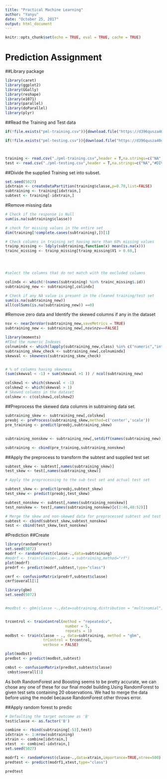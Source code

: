 ```yaml
---
title: "Practical Machine Learning"
author: "Yanyu"
date: "October 25, 2017"
output: html_document
---
```


```r
knitr::opts_chunk$set(echo = TRUE, eval = TRUE, cache = TRUE)
```

# Prediction Assignment

##Library package
```r
library(caret)
library(ggplot2)
library(GGally)
library(reshape)
library(e1071)
library(parallel)
library(doParallel)
library(plyr)
```



##Read the Training and Test data

```r
if(!file.exists("pml-training.csv")){download.file("https://d396qusza40orc.cloudfront.net/predmachlearn/pml-training.csv", destfile = "pml-training.csv")}

if(!file.exists("pml-testing.csv")){download.file("https://d396qusza40orc.cloudfront.net/predmachlearn/pml-testing.csv", destfile = "pml-testing.csv")}



training <- read.csv("./pml-training.csv",header = T,na.strings=c("NA","#DIV/0!",""))
test <- read.csv("./pml-testing.csv",header = T,na.strings=c("NA","#DIV/0!",""))
```

##Divide the supplied Training set into subset.

```r
set.seed(5027)
idxtrain <- createDataPartition(training$classe,p=0.70,list=FALSE)
subtraining <- training[idxtrain,]
subtest <- training[-idxtrain,]


```


#Remove missing data
```r
# Check if the response is Null
sum(is.na(subtraining$classe))

# check for missing values in the entire set
dim(training[!complete.cases(subtraining),])[1]

# Check columns in training set having more than 60% missing values
trainp_missing <- ldply(subtraining,function(x) mean(is.na(x)))
trainc_missing <- trainp_missing[trainp_missing$V1 > 0.60,]




#select the columns that do not match with the excluded columns 

colindx <- which(!(names(subtraining) %in% trainc_missing$.id))
subtraining_new <- subtraining[,colindx]

# Check if any NA value is present in the cleaned training/test set
sum(is.na(subtraining_new))
all(colSums(is.na(subtraining_new)) ==0)

```

#Remove zero data and Identify the skewed columns if any in the dataset
```r
nsv <- nearZeroVar(subtraining_new,saveMetrics = TRUE)
subtraining_new <- subtraining_new[,nsv$nzv==FALSE]

```

```r
library(moments)
#FInd the numeric Indexes
colnumindx <- which(lapply(subtraining_new,class) %in% c("numeric","integer"))
subtraining_skew_check <- subtraining_new[,colnumindx]
skewval <- skewness(subtraining_skew_check)


# % of columns having skewness
(sum(skewval < -1) + sum(skewval >1 )) / ncol(subtraining_new)

colskew1 <- which(skewval < -1)
colskew2 <- which(skewval > 1)
# Skewed columns in the dataset
colskew <- c(colskew1,colskew2)
```

##Preprocess the skewed data columns in subtraining data set.
```r
subtraining_skew <- subtraining_new[,colskew]
preobj <- preProcess(subtraining_skew,method=c('center','scale'))
pre_training <- predict(preobj,subtraining_skew)
```

##
```r
subtraining_nonskew <- subtraining_new[,setdiff(names(subtraining_new),names(subtraining_skew))]

subtraining <- cbind(pre_training,subtraining_nonskew)


```

##Apply the preprocess to transform the subtest and supplied test set
```r
subtest_skew <- subtest[,names(subtraining_skew)]
test_skew <- test[,names(subtraining_skew)]

# Apply the preprocessing to the sub test set and actual test set

subtest_skew <- predict(preobj,subtest_skew)
test_skew <- predict(preobj,test_skew)

subtest_nonskew <- subtest[,names(subtraining_nonskew)]
test_nonskew <- test[,names(subtraining_nonskew)[c(1:46,48:52)]]

# Merge the skew and non-skewed data for preprocessed subtest and test data set
subtest <- cbind(subtest_skew,subtest_nonskew)
test <- cbind(test_skew,test_nonskew)

```



#Prediction
##Create
```r
library(randomForest)
set.seed(5072)
modrf <- randomForest(classe~.,data=subtraining)
#modrf <- train(classe~.,data = subtraining,method="rf")
plot(modrf)
predrf <- predict(modrf,subtest,type="class")

cmrf <- confusionMatrix(predrf,subtest$classe)
cmrf$overall[1]

```

```r
library(gbm) 
set.seed(5072)


#modbst <- gbm(classe ~.,data=subtraining,distribution = "multinomial",n.trees = 500)


trcontrol <- trainControl(method = "repeatedcv",
                           number = 5,
                           repeats = 1)
modbst <- train(classe ~ ., data=subtraining, method = "gbm",
                 trControl = trcontrol,
                 verbose = FALSE)

plot(modbst)
predbst <- predict(modbst,subtest)

cmbst <- confusionMatrix(predbst,subtest$classe)
 cmbst$overall[1]

```


As both RandomForest and Boosting seems to be pretty accurate, we can chose any one of these for our final model building.Using RandomForest to given test sets containing 20 observations. We had to merge the data before using the model because RandomForest other throws error.

##Apply random forest to predic
```r
# Defaulting the target outcome as 'B'
test$classe <- as.factor('B')

combine <- rbind(subtraining[-53],test)
idxtrain <- 1:nrow(subtraining)
xtrain <- combine[idxtrain,]
xtest  <- combine[-idxtrain,]
set.seed(5027)

modrf1 <- randomForest(classe~.,data=xtrain,importance=TRUE,ntree=500)
predtest <- predict(modrf1,xtest,type="class")

predtest
```

